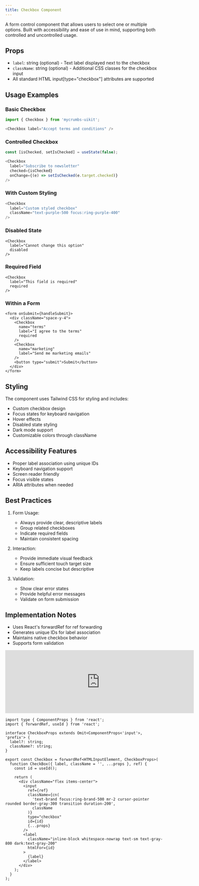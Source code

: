 ```yaml
---
title: Checkbox Component
---
```


A form control component that allows users to select one or multiple options. Built with accessibility and ease of use in mind, supporting both controlled and uncontrolled usage.

## Props

- `label`: string (optional) - Text label displayed next to the checkbox
- `className`: string (optional) - Additional CSS classes for the checkbox input
- All standard HTML input[type="checkbox"] attributes are supported

## Usage Examples

### Basic Checkbox
```javascript
import { Checkbox } from 'mycrumbs-uikit';

<Checkbox label="Accept terms and conditions" />
```

### Controlled Checkbox
```javascript
const [isChecked, setIsChecked] = useState(false);

<Checkbox
  label="Subscribe to newsletter"
  checked={isChecked}
  onChange={(e) => setIsChecked(e.target.checked)}
/>
```

### With Custom Styling
```javascript
<Checkbox
  label="Custom styled checkbox"
  className="text-purple-500 focus:ring-purple-400"
/>
```

### Disabled State
```tsx
<Checkbox
  label="Cannot change this option"
  disabled
/>
```

### Required Field
```tsx
<Checkbox
  label="This field is required"
  required
/>
```

### Within a Form
```tsx
<form onSubmit={handleSubmit}>
  <div className="space-y-4">
    <Checkbox
      name="terms"
      label="I agree to the terms"
      required
    />
    <Checkbox
      name="marketing"
      label="Send me marketing emails"
    />
    <button type="submit">Submit</button>
  </div>
</form>
```

## Styling

The component uses Tailwind CSS for styling and includes:
- Custom checkbox design
- Focus states for keyboard navigation
- Hover effects
- Disabled state styling
- Dark mode support
- Customizable colors through className

## Accessibility Features

- Proper label association using unique IDs
- Keyboard navigation support
- Screen reader friendly
- Focus visible states
- ARIA attributes when needed

## Best Practices

1. Form Usage:
   - Always provide clear, descriptive labels
   - Group related checkboxes
   - Indicate required fields
   - Maintain consistent spacing

2. Interaction:
   - Provide immediate visual feedback
   - Ensure sufficient touch target size
   - Keep labels concise but descriptive

3. Validation:
   - Show clear error states
   - Provide helpful error messages
   - Validate on form submission

## Implementation Notes

- Uses React's forwardRef for ref forwarding
- Generates unique IDs for label association
- Maintains native checkbox behavior
- Supports form validation

<iframe 
  src="https://example.com" 
  width="600" 
  height="200"
  className="flex rounded-xl"
  frameBorder="0"
></iframe>

```tsx
import type { ComponentProps } from 'react';
import { forwardRef, useId } from 'react';

interface CheckboxProps extends Omit<ComponentProps<'input'>, 'prefix'> {
  label?: string;
  className?: string;
}

export const Checkbox = forwardRef<HTMLInputElement, CheckboxProps>(
  function CheckBox({ label, className = '', ...props }, ref) {
    const id = useId();

    return (
      <div className="flex items-center">
        <input
          ref={ref}
          className={cn(
            'text-brand focus:ring-brand-500 mr-2 cursor-pointer rounded border-gray-300 transition duration-200',
            className
          )}
          type="checkbox"
          id={id}
          {...props}
        />
        <label
          className="inline-block whitespace-nowrap text-sm text-gray-800 dark:text-gray-200"
          htmlFor={id}
        >
          {label}
        </label>
      </div>
    );
  }
);

